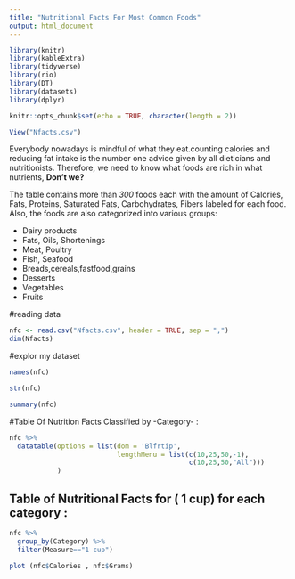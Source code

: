 ```yaml
---
title: "Nutritional Facts For Most Common Foods"
output: html_document
---
```



```r
library(knitr)
library(kableExtra)
library(tidyverse)
library(rio)
library(DT)
library(datasets)
library(dplyr)

```



```r
knitr::opts_chunk$set(echo = TRUE, character(length = 2))

```

```r
View("Nfacts.csv")
```




Everybody nowadays is mindful of what they eat.counting calories and reducing fat intake is the number one advice given by all dieticians and nutritionists. Therefore, we need to know what foods are rich in what nutrients, __Don't we?__


The table contains more than _300_ foods each with the amount of Calories, Fats, Proteins, Saturated Fats, Carbohydrates, Fibers labeled for each food. Also, the foods are also categorized into various groups:


* Dairy products
* Fats, Oils, Shortenings
* Meat, Poultry
* Fish, Seafood
* Breads,cereals,fastfood,grains
* Desserts
* Vegetables
* Fruits 



#reading data

```r
nfc <- read.csv("Nfacts.csv", header = TRUE, sep = ",")
dim(Nfacts)
```

#explor my dataset
```r
names(nfc)

str(nfc)

summary(nfc)
```

#Table Of Nutrition Facts Classified by -Category- :

```r
nfc %>%
  datatable(options = list(dom = 'Blfrtip',
                           lengthMenu = list(c(10,25,50,-1),
                                             c(10,25,50,"All")))
            )
```


## Table of Nutritional Facts for ( 1 cup) for each category :

```r
nfc %>%
  group_by(Category) %>%
  filter(Measure=="1 cup")

```

```r
plot (nfc$Calories , nfc$Grams)
```
